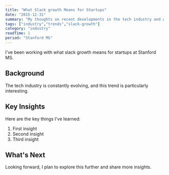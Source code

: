 ```yaml
---
title: "What Slack growth Means for Startups"
date: "2015-12-31"
summary: "My thoughts on recent developments in the tech industry and what they mean for developers."
tags: ["industry","trends","slack-growth"]
category: "industry"
readTime: 1
period: "Stanford MS"
---
```


I've been working with what slack growth means for startups at Stanford MS.

## Background

The tech industry is constantly evolving, and this trend is particularly interesting.

## Key Insights

Here are the key things I've learned:

1. First insight
2. Second insight
3. Third insight

## What's Next

Looking forward, I plan to explore this further and share more insights.

